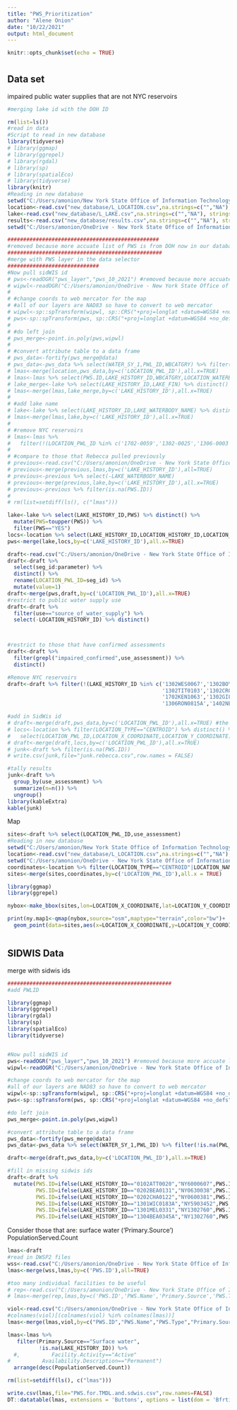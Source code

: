 ```yaml
---
title: "PWS_Prioritization"
author: "Alene Onion"
date: "10/22/2021"
output: html_document
---
```


```r
knitr::opts_chunk$set(echo = TRUE)
```

#  {.tabset}

## Data set

impaired public water supplies that are not NYC reservoirs

```r
#merging lake id with the DOH ID

rm(list=ls())
#read in data
#Script to read in new database
library(tidyverse)
# library(ggmap)
# library(ggrepel)
# library(rgdal)
# library(sp)
# library(spatialEco)
# library(tidyverse)
library(knitr)
#Reading in new database
setwd("C:/Users/amonion/New York State Office of Information Technology Services/BWAM - Lakes Database/Current")
location<-read.csv("new_database/L_LOCATION.csv",na.strings=c("","NA"), stringsAsFactors=FALSE)
lake<-read.csv("new_database/L_LAKE.csv",na.strings=c("","NA"), stringsAsFactors=FALSE)
results<-read.csv("new_database/results.csv",na.strings=c("","NA"), stringsAsFactors=FALSE)
setwd("C:/Users/amonion/OneDrive - New York State Office of Information Technology Services/Rscripts/PWS_Prioritization")

################################################
#removed because more accuate list of PWS is from DOH now in our database
#################################################
#merge with PWS layer in the data selector
#############################
#Now pull sidWIS id
# pws<-readOGR("pws_layer","pws_10_2021") #removed because more accuate list of PWS is from DOH now in our database
# wipwl<-readOGR("C:/Users/amonion/OneDrive - New York State Office of Information Technology Services/Lakes.Database/data/2020/data.requests/gis.data.selector","dec_wipwl_lakes")
# 
# #change coords to web mercator for the map
# #all of our layers are NAD83 so have to convert to web mercator
# wipwl<-sp::spTransform(wipwl, sp::CRS("+proj=longlat +datum=WGS84 +no_defs"))
# pws<-sp::spTransform(pws, sp::CRS("+proj=longlat +datum=WGS84 +no_defs"))
# 
# #do left join
# pws_merge<-point.in.poly(pws,wipwl)
# 
# #convert attribute table to a data frame
# pws_data<-fortify(pws_merge@data)
# pws_data<-pws_data %>% select(WATER_SY_1,PWL_ID,WBCATGRY) %>% filter(!is.na(PWL_ID)) %>% distinct() %>% rename(PWS.ID=WATER_SY_1,LOCATION_PWL_ID=PWL_ID)
# lmas<-merge(location,pws_data,by=c('LOCATION_PWL_ID'),all.x=TRUE)
# lmas<-lmas %>% select(PWS.ID,LAKE_HISTORY_ID,WBCATGRY,LOCATION_WATERBODY_CLASSIFICATION,LOCATION_PWL_ID) %>% filter(!is.na(PWS.ID)) %>% distinct()
# lake_merge<-lake %>% select(LAKE_HISTORY_ID,LAKE_FIN) %>% distinct()
# lmas<-merge(lmas,lake_merge,by=c('LAKE_HISTORY_ID'),all.x=TRUE)
# 
# #add lake name
# lake<-lake %>% select(LAKE_HISTORY_ID,LAKE_WATERBODY_NAME) %>% distinct()
# lmas<-merge(lmas,lake,by=c('LAKE_HISTORY_ID'),all.x=TRUE)
# 
# #remove NYC reservoirs
# lmas<-lmas %>% 
#   filter(!(LOCATION_PWL_ID %in% c('1702-0059','1302-0025','1306-0003')))
# 
# #compare to those that Rebecca pulled previously
# previous<-read.csv("C:/Users/amonion/OneDrive - New York State Office of Information Technology Services/Rscripts/PWS_Prioritization/PWS.csv")
# previous<-merge(previous,lmas,by=c('LAKE_HISTORY_ID'),all=TRUE)
# previous<-previous %>% select(-LAKE_WATERBODY_NAME)
# previous<-merge(previous,lake,by=c('LAKE_HISTORY_ID'),all.x=TRUE)
# previous<-previous %>% filter(is.na(PWS.ID))
# 
# rm(list=setdiff(ls(), c("lmas")))

lake<-lake %>% select(LAKE_HISTORY_ID,PWS) %>% distinct() %>% 
  mutate(PWS=toupper(PWS)) %>% 
  filter(PWS=="YES")
locs<-location %>% select(LAKE_HISTORY_ID,LOCATION_HISTORY_ID,LOCATION_PWL_ID) %>% distinct()
pws<-merge(lake,locs,by=c('LAKE_HISTORY_ID'),all.x=TRUE)

draft<-read.csv("C:/Users/amonion/OneDrive - New York State Office of Information Technology Services/Rscripts/PWS_Prioritization/2022_stayCALM_ponded_internal-draft-assessments.csv")
draft<-draft %>% 
  select(seg_id:parameter) %>% 
  distinct() %>% 
  rename(LOCATION_PWL_ID=seg_id) %>% 
  mutate(value=1)
draft<-merge(pws,draft,by=c('LOCATION_PWL_ID'),all.x=TRUE)
#restrict to public water supply use
draft<-draft %>% 
  filter(use=="source_of_water_supply") %>% 
  select(-LOCATION_HISTORY_ID) %>% distinct()



#restrict to those that have confirmed assessments
draft<-draft %>% 
  filter(grepl("impaired_confirmed",use_assessment)) %>% 
  distinct()

#Remove NYC reservoirs
draft<-draft %>% filter(!(LAKE_HISTORY_ID %in% c('1302WES0067','1302BOY0076','1302EAS0089','1302BOG0086','1302MID0062','1302DIV0083','1302CRO0059',
                                                 '1302TIT0103','1302CRO0109','1302AMA0050','1302MUS0044A','1302NEW0044',
                                                 '1702KEN1063','1302GIL0061','1302GLE0074','1302KIR0052','1404CAN0402A','1403PEP0358A',
                                                 '1306RON0815A','1402NEV0058B','1307ASH0848','1202SCH0638A','1301JER1042')))

#add in SidWis id
# draft<-merge(draft,pws_data,by=c('LOCATION_PWL_ID'),all.x=TRUE) #the merge is incomplete so asking DOH for this data
# locs<-location %>% filter(LOCATION_TYPE=="CENTROID") %>% distinct() %>%
#   select(LOCATION_PWL_ID,LOCATION_X_COORDINATE,LOCATION_Y_COORDINATE) %>% distinct()
# draft<-merge(draft,locs,by=c('LOCATION_PWL_ID'),all.x=TRUE)
# junk<-draft %>% filter(is.na(PWS.ID))
# write.csv(junk,file="junk.rebecca.csv",row.names = FALSE)

#tally results
junk<-draft %>% 
  group_by(use_assessment) %>% 
  summarize(n=n()) %>% 
  ungroup()
library(kableExtra)
kable(junk)
```

Map

```r
sites<-draft %>% select(LOCATION_PWL_ID,use_assessment)
#Reading in new database
setwd("C:/Users/amonion/New York State Office of Information Technology Services/BWAM - Lakes Database/Current")
location<-read.csv("new_database/L_LOCATION.csv",na.strings=c("","NA"), stringsAsFactors=FALSE)
setwd("C:/Users/amonion/OneDrive - New York State Office of Information Technology Services/Rscripts/PWS_Prioritization")
coordinates<-location %>% filter(LOCATION_TYPE=="CENTROID"|LOCATION_NAME=="CHAUTAUQUA S CSLAP SITE 33.1") %>% select(LOCATION_PWL_ID,LOCATION_X_COORDINATE,LOCATION_Y_COORDINATE) %>% distinct()
sites<-merge(sites,coordinates,by=c('LOCATION_PWL_ID'),all.x = TRUE)

library(ggmap)
library(ggrepel)

nybox<-make_bbox(sites,lon=LOCATION_X_COORDINATE,lat=LOCATION_Y_COORDINATE)

print(ny.map1<-qmap(nybox,source="osm",maptype="terrain",color="bw")+
  geom_point(data=sites,aes(x=LOCATION_X_COORDINATE,y=LOCATION_Y_COORDINATE,label=LOCATION_PWL_ID),size=4))



```


## SIDWIS Data

merge with sidwis ids


```r

####################################################
#add PWLID

library(ggmap)
library(ggrepel)
library(rgdal)
library(sp)
library(spatialEco)
library(tidyverse)


#Now pull sidWIS id
pws<-readOGR("pws_layer","pws_10_2021") #removed because more accuate list of PWS is from DOH now in our database
wipwl<-readOGR("C:/Users/amonion/OneDrive - New York State Office of Information Technology Services/Lakes.Database/data/2020/data.requests/gis.data.selector","dec_wipwl_lakes")

#change coords to web mercator for the map
#all of our layers are NAD83 so have to convert to web mercator
wipwl<-sp::spTransform(wipwl, sp::CRS("+proj=longlat +datum=WGS84 +no_defs"))
pws<-sp::spTransform(pws, sp::CRS("+proj=longlat +datum=WGS84 +no_defs"))

#do left join
pws_merge<-point.in.poly(pws,wipwl)

#convert attribute table to a data frame
pws_data<-fortify(pws_merge@data)
pws_data<-pws_data %>% select(WATER_SY_1,PWL_ID) %>% filter(!is.na(PWL_ID)) %>% distinct() %>% rename(PWS.ID=WATER_SY_1,LOCATION_PWL_ID=PWL_ID)

draft<-merge(draft,pws_data,by=c('LOCATION_PWL_ID'),all.x=TRUE)

#fill in missing sidwis ids
draft<-draft %>% 
  mutate(PWS.ID=ifelse(LAKE_HISTORY_ID=="0102ATT0020","NY6000607",PWS.ID),
         PWS.ID=ifelse(LAKE_HISTORY_ID=="0202BEA0131","NY0630038",PWS.ID),
         PWS.ID=ifelse(LAKE_HISTORY_ID=="0202CHA0122","NY0600381",PWS.ID),
         PWS.ID=ifelse(LAKE_HISTORY_ID=="1301WIC0183A","NY5903452",PWS.ID),#no sidwis id yet - waiting on DOH
         PWS.ID=ifelse(LAKE_HISTORY_ID=="1301MEL0331","NY1302760",PWS.ID),#no sidwis id yet - waiting on DOH
         PWS.ID=ifelse(LAKE_HISTORY_ID=="1304BEA0345A","NY1302760",PWS.ID))#no sidwis id yet - waiting on DOH

```

Consider those that are:
surface water ('Primary.Source')
PopulationServed.Count

```r
lmas<-draft
#read in DWSP2 files
wss<-read.csv("C:/Users/amonion/OneDrive - New York State Office of Information Technology Services/Rscripts/PWS_Prioritization/water.systems.summary.csv")
lmas<-merge(wss,lmas,by=c('PWS.ID'),all=TRUE)

#too many individual facilities to be useful
# rep<-read.csv("C:/Users/amonion/OneDrive - New York State Office of Information Technology Services/Rscripts/PWS_Prioritization/facility.report.csv")
# lmas<-merge(rep,lmas,by=c('PWS.ID','PWS.Name','Primary.Source','PWS.Type','Owner.Type'),all=TRUE)

viol<-read.csv("C:/Users/amonion/OneDrive - New York State Office of Information Technology Services/Rscripts/PWS_Prioritization/Water System Summary viol.csv")
#colnames(viol)[(colnames(viol) %in% colnames(lmas))]
lmas<-merge(lmas,viol,by=c("PWS.ID","PWS.Name","PWS.Type","Primary.Source","Counties.Served","Cities.Served","PopulationServed.Count","Number.of.Facilities"),all.x=TRUE)

lmas<-lmas %>% 
   filter(Primary.Source=="Surface water",
          !is.na(LAKE_HISTORY_ID)) %>% 
  #,          Facility.Activity=="Active"
#          Availability.Description=="Permanent")
  arrange(desc(PopulationServed.Count))

rm(list=setdiff(ls(), c("lmas")))

write.csv(lmas,file="PWS.for.TMDL.and.sdwis.csv",row.names=FALSE)
DT::datatable(lmas, extensions = 'Buttons', options = list(dom = 'Bfrtip',buttons = c('copy', 'csv', 'excel', 'pdf', 'print')))


```

